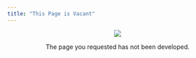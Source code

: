 ```yaml
---
title: "This Page is Vacant"
---
```


<center>
![](404.png)

The page you requested has not been developed.
</center>